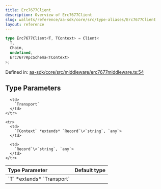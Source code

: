 ```yaml
---
title: Erc7677Client
description: Overview of Erc7677Client
slug: wallets/reference/aa-sdk/core/src/type-aliases/Erc7677Client
layout: reference
---
```


```ts
type Erc7677Client<T, TContext> = Client<
  T,
  Chain,
  undefined,
  Erc7677RpcSchema<TContext>
>;
```

Defined in: [aa-sdk/core/src/middleware/erc7677middleware.ts:54](https://github.com/alchemyplatform/aa-sdk/blob/5b9429f0f16dcd4ff822527b8de589e19e88faa7/aa-sdk/core/src/middleware/erc7677middleware.ts#L54)

## Type Parameters

<table>
  <thead>
    <tr>
      <th align="left">Type Parameter</th>
      <th align="left">Default type</th>
    </tr>
  </thead>

  <tbody>
    <tr>
      <td>
        `T` *extends* `Transport`
      </td>

      <td>
        `Transport`
      </td>
    </tr>

    <tr>
      <td>
        `TContext` *extends* `Record`\<`string`, `any`>
      </td>

      <td>
        `Record`\<`string`, `any`>
      </td>
    </tr>

  </tbody>
</table>
